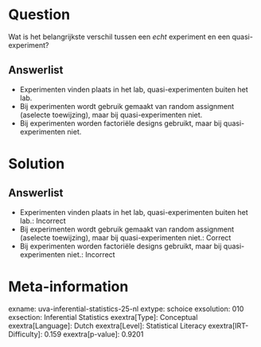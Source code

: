 Question
========

Wat is het belangrijkste verschil tussen een *echt* experiment en een
quasi-experiment?

Answerlist
----------

* Experimenten vinden plaats in het lab, quasi-experimenten buiten het lab.
* Bij experimenten wordt gebruik gemaakt van random assignment (aselecte toewijzing), maar bij quasi-experimenten niet.
* Bij experimenten worden factoriële designs gebruikt, maar bij quasi-experimenten niet.

Solution
========

Answerlist
----------

* Experimenten vinden plaats in het lab, quasi-experimenten buiten het lab.: Incorrect
* Bij experimenten wordt gebruik gemaakt van random assignment (aselecte toewijzing), maar bij quasi-experimenten niet.: Correct
* Bij experimenten worden factoriële designs gebruikt, maar bij quasi-experimenten niet.: Incorrect

Meta-information
================
exname: uva-inferential-statistics-25-nl
extype: schoice
exsolution: 010
exsection: Inferential Statistics
exextra[Type]: Conceptual
exextra[Language]: Dutch
exextra[Level]: Statistical Literacy
exextra[IRT-Difficulty]: 0.159
exextra[p-value]: 0.9201

